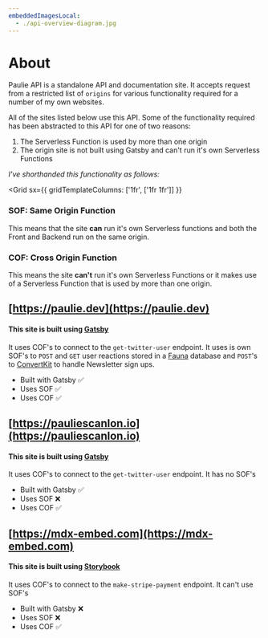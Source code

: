 ```yaml
---
embeddedImagesLocal:
  - ./api-overview-diagram.jpg
---
```



# About

Paulie API is a standalone API and documentation site. It accepts request from a restricted list of `origins` for various functionality required for a number of my own websites.

All of the sites listed below use this API. Some of the functionality required has been abstracted to this API for one of two reasons:

1. The Serverless Function is used by more than one origin
2. The origin site is not built using Gatsby and can't run it's own Serverless Functions

_I've shorthanded this functionality as follows:_

<Grid
    sx={{
        gridTemplateColumns: ['1fr', ['1fr 1fr']]
    }}
>

<Box>

### SOF: Same Origin Function

This means that the site **can** run it's own Serverless functions and both the Front and Backend run on the same origin.

</Box>

<Box>

### COF: Cross Origin Function

This means the site **can't** run it's own Serverless Functions or it makes use of a Serverless Function that is used by more than one origin.

 </Box>

</Grid>

<GatsbyImage
  image={getImage(props.localImages[0])}
  alt="API overview diagram"
/>

## [https://paulie.dev](https://paulie.dev)

#### This site is built using [Gatsby](https://www.gatsbyjs.com)

It uses COF's to connect to the `get-twitter-user` endpoint.
It uses is own SOF's to `POST` and `GET` user reactions stored in a [Fauna](https://fauna.com/) database and `POST`'s to [ConvertKit](https://convertkit.com/) to handle Newsletter sign ups.

- Built with Gatsby ✅
- Uses SOF ✅
- Uses COF ✅

## [https://pauliescanlon.io](https://pauliescanlon.io)

#### This site is built using [Gatsby](https://www.gatsbyjs.com)

It uses COF's to connect to the `get-twitter-user` endpoint.
It has no SOF's

- Built with Gatsby ✅
- Uses SOF ❌
- Uses COF ✅

## [https://mdx-embed.com](https://mdx-embed.com)

#### This site is built using [Storybook](https://storybook.js.org)

It uses COF's to connect to the `make-stripe-payment` endpoint. It can't use SOF's

- Built with Gatsby ❌
- Uses SOF ❌
- Uses COF ✅

<br />
